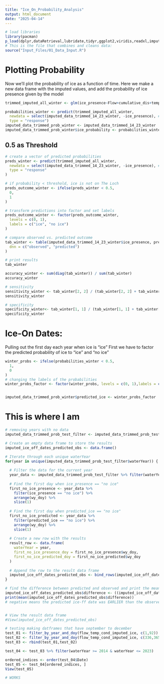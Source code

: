```yaml
---
title: "Ice_On_Probability_Analysis"
output: html_document
date: "2025-04-14"
---
```

```r
# load libraries
library(pacman)
p_load(dplyr,dataRetrieval,lubridate,tidyr,ggplot2,viridis,readxl,imputeTS,tsibble,sjPlot,pROC,gridExtra,broom,gtsummary,patchwork, stringr)
# This is the file that combines and cleans data:
source("Input_Files/01_Data_Input.R")
```

# Plotting Probability
Now we'll plot the probability of ice as a function of time.
Here we make a new data frame with the imputed values, and add the probability of ice presence given by the model

```r

trimmed_imputed_all_winter <- glm(ice_presence~Flow+cumulative_dis+temperature_C_impute+cond_uScm_impute+waterYear, data = imputed_data_trimmed_14_23_winter, family = binomial)

probabilities_winter <- predict(trimmed_imputed_all_winter,
  newdata = select(imputed_data_trimmed_14_23_winter, -ice_presence), # remove real outcomes
  type = "response")
imputed_data_trimmed_prob_winter <- imputed_data_trimmed_14_23_winter
imputed_data_trimmed_prob_winter$ice_probability <- probabilities_winter

```

## 0.5 as Threshold
```r
# create a vector of predicted probabilities
preds_winter <- predict(trimmed_imputed_all_winter,
  newdata = select(imputed_data_trimmed_14_23_winter, -ice_presence), # remove real outcomes
  type = "response"
)

# if probability < threshold, ice is not on The Loch
preds_outcome_winter <- ifelse(preds_winter < 0.5,
  0,
  1
)

# transform predictions into factor and set labels
preds_outcome_winter <- factor(preds_outcome_winter,
  levels = c(0, 1),
  labels = c("ice", "no ice")
)

# compare observed vs. predicted outcome
tab_winter <- table(imputed_data_trimmed_14_23_winter$ice_presence, preds_outcome_winter,
  dnn = c("observed", "predicted")
)

# print results
tab_winter

accuracy_winter <- sum(diag(tab_winter)) / sum(tab_winter)
accuracy_winter

# sensitivity
sensitivity_winter <- tab_winter[2, 2] / (tab_winter[2, 2] + tab_winter[2, 1])
sensitivity_winter

# specificity
specificity_winter<- tab_winter[1, 1] / (tab_winter[1, 1] + tab_winter[1, 2])
specificity_winter
```


# Ice-On Dates:
Pulling out the first day each year when ice is "ice"
First we have to factor the predicted probability of ice to "ice" and "no ice"
```r
winter_probs <- ifelse(probabilities_winter < 0.5,
  1,
  0
)
# changing the labels of the probabilities
winter_probs_factor <- factor(winter_probs, levels = c(0, 1),labels = c("no ice", "ice"))


imputed_data_trimmed_prob_winter$predicted_ice <- winter_probs_factor

```
# This is where I am
```r
# removing years with no data
imputed_data_trimmed_prob_test_filter <- imputed_data_trimmed_prob_test %>% filter(waterYear!=2023)

# Create an empty data frame to store the results
imputed_ice_off_dates_predicted_obs <- data.frame()

# Iterate through each unique waterYear
for(year in unique(imputed_data_trimmed_prob_test_filter$waterYear)) {
  
  # Filter the data for the current year
  year_data <- imputed_data_trimmed_prob_test_filter %>% filter(waterYear == year)
  
  # Find the first day when ice_presence == "no ice"
  first_no_ice_presence <- year_data %>% 
    filter(ice_presence == "no ice") %>%
    arrange(wy_doy) %>%
    slice(1)
  
  # Find the first day when predicted_ice == "no ice"
  first_no_ice_predicted <- year_data %>% 
    filter(predicted_ice == "no ice") %>%
    arrange(wy_doy) %>%
    slice(1)
  
  # Create a new row with the results
  result_row <- data.frame(
    waterYear = year,
    first_no_ice_presence_doy = first_no_ice_presence$wy_doy,
    first_no_ice_predicted_doy = first_no_ice_predicted$wy_doy
  )
  
  # Append the row to the result data frame
  imputed_ice_off_dates_predicted_obs <- bind_rows(imputed_ice_off_dates_predicted_obs, result_row)
}

# find the difference between predicted and observed and print the mean of this difference across all years
imputed_ice_off_dates_predicted_obs$difference <- ((imputed_ice_off_dates_predicted_obs$first_no_ice_presence_doy)-(imputed_ice_off_dates_predicted_obs$first_no_ice_predicted_doy))*-1
print(mean(imputed_ice_off_dates_predicted_obs$difference))
# negative means the predicted ice-ff date was EARLIER than the observed


# View the result data frame
#View(imputed_ice_off_dates_predicted_obs)
```



```r
# testing making datframes that have september to december
test_01 <- filter_by_year_and_doy(flow_temp_cond_imputed_ice, c(1,92))
test_02 <- filter_by_year_and_doy(flow_temp_cond_imputed_ice, c(336,365))
test_03 <- rbind(test_01,test_02)

test_04 <- test_03 %>% filter(waterYear >= 2014 & waterYear <= 2023)

ordered_indices <- order(test_04$Date)
test_05 <- test_04[ordered_indices, ]
View(test_05)

# WORKS
```

